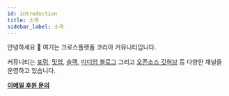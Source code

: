 ```yaml
---
id: introduction
title: 소개
sidebar_label: 소개
---
```



<AdFitMobileBanner
  unit="DAN-YpcHf9p49U5ykXi8"
  className="adfit-top-mobile"
/>

안녕하세요 👋 여기는 크로스플랫폼 코리아 커뮤니티입니다.

커뮤니티는 [포럼](https://forums.crossplatformkorea.com), [밋업](https://www.meetup.com/ko-KR/crossplatformkorea), [슬랙](https://dooboolab.com/joinCPKorea), [미디엄 블로그](https://medium.com/crossplatformkorea) 그리고 [오픈소스 깃허브](https://github.com/crossplatformkorea) 등 다양한 채널을 운영하고 있습니다.


<strong><a href="mailto:support@dooboolab.com">이메일 후원 문의</a></strong>

<AdFitMobileBanner
  unit="DAN-weLLBNA8C31gpo1t"
  className="adfit-bottom-mobile"
/>

